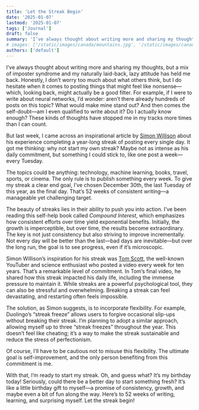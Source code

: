 ```yaml
---
title: 'Let the Streak Begin'
date: '2025-01-07'
lastmod: '2025-01-07'
tags: ['Journal']
draft: false
summary: 'I’ve always thought about writing more and sharing my thoughts, but a mix of imposter syndrome and my naturally laid-back, lazy attitude has held me back. Honestly, I don’t worry too much about what others think, but I do hesitate when it comes to posting things that might feel like nonsense.'
# images: ['/static/images/canada/mountains.jpg', '/static/images/canada/toronto.jpg']
authors: ['default']
---
```



I’ve always thought about writing more and sharing my thoughts, but a mix of imposter syndrome and my naturally laid-back, lazy attitude has held me back. Honestly, I don’t worry too much about what others think, but I do hesitate when it comes to posting things that might feel like nonsense—which, looking back, might actually be a good filter. For example, if I were to write about neural networks, I’d wonder: aren’t there already hundreds of posts on this topic? What would make mine stand out? And then comes the self-doubt—am I even qualified to write about it? Do I actually know enough? These kinds of thoughts have stopped me in my tracks more times than I can count.

But last week, I came across an inspirational article by [Simon Willison](https://simonwillison.net/2025/Jan/2/ending-a-year-long-posting-streak/) about his experience completing a year-long streak of posting every single day. It got me thinking: why not start my own streak? Maybe not as intense as his daily commitment, but something I could stick to, like one post a week—every Tuesday.

The topics could be anything: technology, machine learning, books, travel, sports, or cinema. The only rule is to publish something every week. To give my streak a clear end goal, I’ve chosen December 30th, the last Tuesday of this year, as the final day. That’s 52 weeks of consistent writing—a manageable yet challenging target.

The beauty of streaks lies in their ability to push you into action. I’ve been reading this self-help book called _Compound Interest_, which emphasizes how consistent efforts over time yield exponential benefits. Initially, the growth is imperceptible, but over time, the results become extraordinary. The key is not just consistency but also striving to improve incrementally. Not every day will be better than the last—bad days are inevitable—but over the long run, the goal is to see progress, even if it’s microscopic.

Simon Willison’s inspiration for his streak was [Tom Scott](https://www.tomscott.com/), the well-known YouTuber and science enthusiast who posted a video every week for ten years. That’s a remarkable level of commitment. In Tom’s final video, he shared how this streak impacted his daily life, including the immense pressure to maintain it. While streaks are a powerful psychological tool, they can also be stressful and overwhelming. Breaking a streak can feel devastating, and restarting often feels impossible.

The solution, as Simon suggests, is to incorporate flexibility. For example, Duolingo’s “streak freeze” allows users to forgive occasional slip-ups without breaking their streak. I’m planning to adopt a similar approach, allowing myself up to three “streak freezes” throughout the year. This doesn’t feel like cheating; it’s a way to make the streak sustainable and reduce the stress of perfectionism.

Of course, I’ll have to be cautious not to misuse this flexibility. The ultimate goal is self-improvement, and the only person benefiting from this commitment is me.

With that, I’m ready to start my streak. Oh, and guess what? It’s my birthday today! Seriously, could there be a better day to start something fresh? It’s like a little birthday gift to myself—a promise of consistency, growth, and maybe even a bit of fun along the way. Here’s to 52 weeks of writing, learning, and surprising myself. Let the streak begin!
